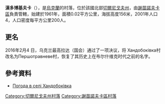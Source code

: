 {{coord|52|4|12|N|32|28|59|E|scale:100000|display=title}}

'''漢多博基夫卡'''（{{lang-uk|Хандобоківка}}），是[[烏克蘭|烏克蘭]]的村落，位於該國北部[[切爾尼戈夫州|切爾尼戈夫州]]，由[[謝苗諾夫卡區|謝苗諾夫卡區]]負責管轄，始建於1961年，面積0.02平方公里，海拔高度156米，2001年人口4，人口密度每平方公里200人。

== 更名 ==
2016年2月4 日，乌克兰最高拉达（国会）通过了一项决议，将 Хандобоківка村改名为Першотравневе村，恢复了其历史上在布尔什维克时代之前的名字。

==參考資料==
* [http://weather.in.ua/ua/chernigovskaja/20033 Погода в селі Хандобоківка] {{Wayback|url=http://weather.in.ua/ua/chernigovskaja/20033 |date=20170703033324 }}

[[Category:切爾尼戈夫州村落|Category:切爾尼戈夫州村落]]
[[Category:謝苗諾夫卡區村落|Category:謝苗諾夫卡區村落]]


{{Chernihiv-geo-stub}}